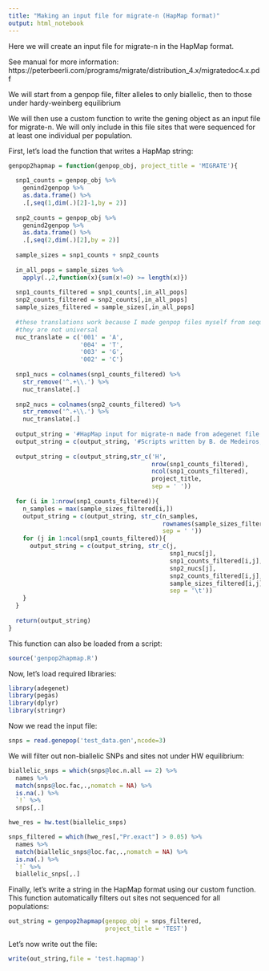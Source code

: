 ```yaml
---
title: "Making an input file for migrate-n (HapMap format)"
output: html_notebook
---
```


Here we will create an input file for migrate-n in the HapMap format.

See manual for more information: https://peterbeerli.com/programs/migrate/distribution_4.x/migratedoc4.x.pdf

We will start from a genpop file, filter alleles to only biallelic, then to those under hardy-weinberg equilibrium

We will then use a custom function to write the gening object as an input file for migrate-n. We will only include in this file sites that were sequenced for at least one individual per population.

First, let's load the function that writes a HapMap string:

```r

genpop2hapmap = function(genpop_obj, project_title = 'MIGRATE'){
  
  snp1_counts = genpop_obj %>%
    genind2genpop %>%
    as.data.frame() %>%
    .[,seq(1,dim(.)[2]-1,by = 2)]
  
  snp2_counts = genpop_obj %>%
    genind2genpop %>%
    as.data.frame() %>%
    .[,seq(2,dim(.)[2],by = 2)]
  
  sample_sizes = snp1_counts + snp2_counts
  
  in_all_pops = sample_sizes %>%
    apply(.,2,function(x){sum(x!=0) >= length(x)})
  
  snp1_counts_filtered = snp1_counts[,in_all_pops]
  snp2_counts_filtered = snp2_counts[,in_all_pops]
  sample_sizes_filtered = sample_sizes[,in_all_pops]
  
  #these translations work because I made genpop files myself from sequences
  #they are not universal
  nuc_translate = c('001' = 'A',
                    '004' = 'T',
                    '003' = 'G',
                    '002' = 'C')
  
  snp1_nucs = colnames(snp1_counts_filtered) %>%
    str_remove('^.+\\.') %>%
    nuc_translate[.]
  
  snp2_nucs = colnames(snp2_counts_filtered) %>%
    str_remove('^.+\\.') %>%
    nuc_translate[.]
  
  output_string = '#HapMap input for migrate-n made from adegenet file'
  output_string = c(output_string, '#Scripts written by B. de Medeiros, starting on Nov 2018')
  
  output_string = c(output_string,str_c('H',
                                        nrow(snp1_counts_filtered), 
                                        ncol(snp1_counts_filtered),
                                        project_title,
                                        sep = ' '))
  
  for (i in 1:nrow(snp1_counts_filtered)){
    n_samples = max(sample_sizes_filtered[i,])
    output_string = c(output_string, str_c(n_samples,
                                           rownames(sample_sizes_filtered)[1],
                                           sep = ' '))
    for (j in 1:ncol(snp1_counts_filtered)){
      output_string = c(output_string, str_c(j,
                                             snp1_nucs[j],
                                             snp1_counts_filtered[i,j],
                                             snp2_nucs[j],
                                             snp2_counts_filtered[i,j],
                                             sample_sizes_filtered[i,j],
                                             sep = '\t'))
    }
  }
  
  return(output_string)
}

```

This function can also be loaded from a script:

```r
source('genpop2hapmap.R')
```


Now, let's load required libraries:
```r
library(adegenet)
library(pegas)
library(dplyr)
library(stringr)
```

Now we read the input file:
```r
snps = read.genepop('test_data.gen',ncode=3)
```

We will filter out non-biallelic SNPs and sites not under HW equilibrium:
```r

biallelic_snps = which(snps@loc.n.all == 2) %>% 
  names %>%
  match(snps@loc.fac,.,nomatch = NA) %>%
  is.na(.) %>%
  `!` %>%
  snps[,.]

hwe_res = hw.test(biallelic_snps)

snps_filtered = which(hwe_res[,"Pr.exact"] > 0.05) %>%
  names %>%
  match(biallelic_snps@loc.fac,.,nomatch = NA) %>%
  is.na(.) %>%
  `!` %>%
  biallelic_snps[,.]
```

Finally, let's write a string in the HapMap format using our custom function.
This function automatically filters out sites not sequenced for all populations:

```r
out_string = genpop2hapmap(genpop_obj = snps_filtered,
                           project_title = 'TEST')
```

Let's now write out the file:
```r
write(out_string,file = 'test.hapmap')
```

